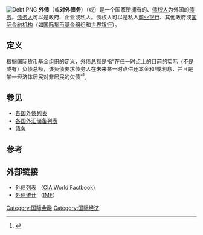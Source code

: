 {{expand|time=2018-09-03T08:33:26+00:00}}
[[File:Debt.PNG|thumb]]
'''外债'''（或'''对外债务'''）（{{lang-en|external debt}}或{{lang|en|foreign debt}}）是一个国家所拥有的、[[债权人|债权人]]为外国的[[债务|债务]]。[[债务人|债务人]]可以是政府、企业或私人。债权人可以是私人[[商业银行|商业银行]]、其他政府或[[全球金融体系|国际金融机构]]（如[[国际货币基金组织|国际货币基金组织]]和[[世界银行|世界银行]]）。

== 定义 ==
根据[[国际货币基金组织|国际货币基金组织]]的定义，外债总额是指“在任一时点上的目前的实际（不是或有）负债总额，该负债要求债务人在未来某一时点偿还本金和/或利息，并且是某一经济体居民对非居民的欠债”<ref>{{cite web | language =  | publisher = [[国际货币基金组织|国际货币基金组织]] | title = 外债统计 编制者和使用指南 | url = http://www.imf.org/external/pubs/ft/eds/chi/Guide/pdf/file1c.pdf | author =  | date = 2003 | accessdate =  | archive-date = 2010-12-04 | archive-url = https://web.archive.org/web/20101204061154/http://imf.org/external/pubs/ft/eds/chi/Guide/pdf/file1c.pdf | dead-url = no }}</ref>。

== 参见 ==
*[[各国外债列表|各国外债列表]]
*[[各国外汇储备列表|各国外汇储备列表]]
*[[债务|债务]]

== 参考 ==
{{Reflist}}

== 外部链接 ==
* [https://www.cia.gov/library/publications/the-world-factbook/rankorder/2079rank.html 外债列表] {{Wayback|url=https://www.cia.gov/library/publications/the-world-factbook/rankorder/2079rank.html |date=20190317104350 }}（[[中央情报局|CIA]] World Factbook）
* [http://www.imf.org/external/pubs/ft/eds/Eng/Guide/ 外债统计] {{Wayback|url=http://www.imf.org/external/pubs/ft/eds/Eng/Guide/ |date=20100925232708 }}（[[国际货币基金组织|IMF]]）

[[Category:国际金融|Category:国际金融]]
[[Category:国际经济|Category:国际经济]]